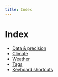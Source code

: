 ```yaml
---
title: Index
---
```


# Index

- [Data & precision](./data.html)
- [Climate](./climate.html)
- [Weather](./weather.html)
- [Tags](./tags.html)
- [Keyboard shortcuts](./shortcuts.html)

